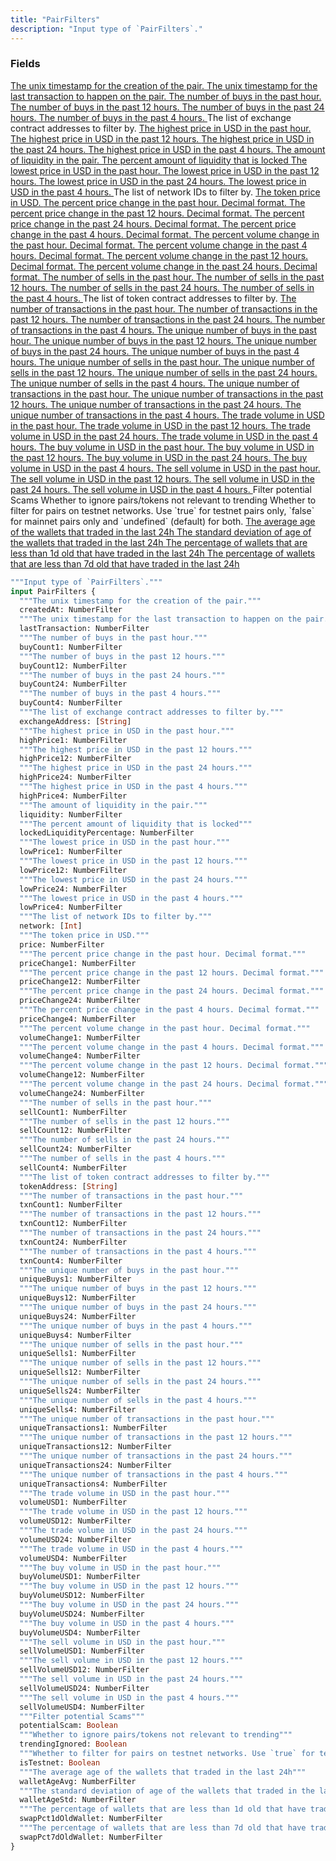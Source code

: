 ```yaml
---
title: "PairFilters"
description: "Input type of `PairFilters`."
---
```


### Fields

<a href="/api-reference/types/numberfilter">
  <ResponseField name="createdAt" type="NumberFilter">
    The unix timestamp for the creation of the pair.
  </ResponseField>
</a>

<a href="/api-reference/types/numberfilter">
  <ResponseField name="lastTransaction" type="NumberFilter">
    The unix timestamp for the last transaction to happen on the pair.
  </ResponseField>
</a>

<a href="/api-reference/types/numberfilter">
  <ResponseField name="buyCount1" type="NumberFilter">
    The number of buys in the past hour.
  </ResponseField>
</a>

<a href="/api-reference/types/numberfilter">
  <ResponseField name="buyCount12" type="NumberFilter">
    The number of buys in the past 12 hours.
  </ResponseField>
</a>

<a href="/api-reference/types/numberfilter">
  <ResponseField name="buyCount24" type="NumberFilter">
    The number of buys in the past 24 hours.
  </ResponseField>
</a>

<a href="/api-reference/types/numberfilter">
  <ResponseField name="buyCount4" type="NumberFilter">
    The number of buys in the past 4 hours.
  </ResponseField>
</a>

<ResponseField name="exchangeAddress" type="[String]">
  The list of exchange contract addresses to filter by.
</ResponseField>

<a href="/api-reference/types/numberfilter">
  <ResponseField name="highPrice1" type="NumberFilter">
    The highest price in USD in the past hour.
  </ResponseField>
</a>

<a href="/api-reference/types/numberfilter">
  <ResponseField name="highPrice12" type="NumberFilter">
    The highest price in USD in the past 12 hours.
  </ResponseField>
</a>

<a href="/api-reference/types/numberfilter">
  <ResponseField name="highPrice24" type="NumberFilter">
    The highest price in USD in the past 24 hours.
  </ResponseField>
</a>

<a href="/api-reference/types/numberfilter">
  <ResponseField name="highPrice4" type="NumberFilter">
    The highest price in USD in the past 4 hours.
  </ResponseField>
</a>

<a href="/api-reference/types/numberfilter">
  <ResponseField name="liquidity" type="NumberFilter">
    The amount of liquidity in the pair.
  </ResponseField>
</a>

<a href="/api-reference/types/numberfilter">
  <ResponseField name="lockedLiquidityPercentage" type="NumberFilter">
    The percent amount of liquidity that is locked
  </ResponseField>
</a>

<a href="/api-reference/types/numberfilter">
  <ResponseField name="lowPrice1" type="NumberFilter">
    The lowest price in USD in the past hour.
  </ResponseField>
</a>

<a href="/api-reference/types/numberfilter">
  <ResponseField name="lowPrice12" type="NumberFilter">
    The lowest price in USD in the past 12 hours.
  </ResponseField>
</a>

<a href="/api-reference/types/numberfilter">
  <ResponseField name="lowPrice24" type="NumberFilter">
    The lowest price in USD in the past 24 hours.
  </ResponseField>
</a>

<a href="/api-reference/types/numberfilter">
  <ResponseField name="lowPrice4" type="NumberFilter">
    The lowest price in USD in the past 4 hours.
  </ResponseField>
</a>

<ResponseField name="network" type="[Int]">
  The list of network IDs to filter by.
</ResponseField>

<a href="/api-reference/types/numberfilter">
  <ResponseField name="price" type="NumberFilter">
    The token price in USD.
  </ResponseField>
</a>

<a href="/api-reference/types/numberfilter">
  <ResponseField name="priceChange1" type="NumberFilter">
    The percent price change in the past hour. Decimal format.
  </ResponseField>
</a>

<a href="/api-reference/types/numberfilter">
  <ResponseField name="priceChange12" type="NumberFilter">
    The percent price change in the past 12 hours. Decimal format.
  </ResponseField>
</a>

<a href="/api-reference/types/numberfilter">
  <ResponseField name="priceChange24" type="NumberFilter">
    The percent price change in the past 24 hours. Decimal format.
  </ResponseField>
</a>

<a href="/api-reference/types/numberfilter">
  <ResponseField name="priceChange4" type="NumberFilter">
    The percent price change in the past 4 hours. Decimal format.
  </ResponseField>
</a>

<a href="/api-reference/types/numberfilter">
  <ResponseField name="volumeChange1" type="NumberFilter">
    The percent volume change in the past hour. Decimal format.
  </ResponseField>
</a>

<a href="/api-reference/types/numberfilter">
  <ResponseField name="volumeChange4" type="NumberFilter">
    The percent volume change in the past 4 hours. Decimal format.
  </ResponseField>
</a>

<a href="/api-reference/types/numberfilter">
  <ResponseField name="volumeChange12" type="NumberFilter">
    The percent volume change in the past 12 hours. Decimal format.
  </ResponseField>
</a>

<a href="/api-reference/types/numberfilter">
  <ResponseField name="volumeChange24" type="NumberFilter">
    The percent volume change in the past 24 hours. Decimal format.
  </ResponseField>
</a>

<a href="/api-reference/types/numberfilter">
  <ResponseField name="sellCount1" type="NumberFilter">
    The number of sells in the past hour.
  </ResponseField>
</a>

<a href="/api-reference/types/numberfilter">
  <ResponseField name="sellCount12" type="NumberFilter">
    The number of sells in the past 12 hours.
  </ResponseField>
</a>

<a href="/api-reference/types/numberfilter">
  <ResponseField name="sellCount24" type="NumberFilter">
    The number of sells in the past 24 hours.
  </ResponseField>
</a>

<a href="/api-reference/types/numberfilter">
  <ResponseField name="sellCount4" type="NumberFilter">
    The number of sells in the past 4 hours.
  </ResponseField>
</a>

<ResponseField name="tokenAddress" type="[String]">
  The list of token contract addresses to filter by.
</ResponseField>

<a href="/api-reference/types/numberfilter">
  <ResponseField name="txnCount1" type="NumberFilter">
    The number of transactions in the past hour.
  </ResponseField>
</a>

<a href="/api-reference/types/numberfilter">
  <ResponseField name="txnCount12" type="NumberFilter">
    The number of transactions in the past 12 hours.
  </ResponseField>
</a>

<a href="/api-reference/types/numberfilter">
  <ResponseField name="txnCount24" type="NumberFilter">
    The number of transactions in the past 24 hours.
  </ResponseField>
</a>

<a href="/api-reference/types/numberfilter">
  <ResponseField name="txnCount4" type="NumberFilter">
    The number of transactions in the past 4 hours.
  </ResponseField>
</a>

<a href="/api-reference/types/numberfilter">
  <ResponseField name="uniqueBuys1" type="NumberFilter">
    The unique number of buys in the past hour.
  </ResponseField>
</a>

<a href="/api-reference/types/numberfilter">
  <ResponseField name="uniqueBuys12" type="NumberFilter">
    The unique number of buys in the past 12 hours.
  </ResponseField>
</a>

<a href="/api-reference/types/numberfilter">
  <ResponseField name="uniqueBuys24" type="NumberFilter">
    The unique number of buys in the past 24 hours.
  </ResponseField>
</a>

<a href="/api-reference/types/numberfilter">
  <ResponseField name="uniqueBuys4" type="NumberFilter">
    The unique number of buys in the past 4 hours.
  </ResponseField>
</a>

<a href="/api-reference/types/numberfilter">
  <ResponseField name="uniqueSells1" type="NumberFilter">
    The unique number of sells in the past hour.
  </ResponseField>
</a>

<a href="/api-reference/types/numberfilter">
  <ResponseField name="uniqueSells12" type="NumberFilter">
    The unique number of sells in the past 12 hours.
  </ResponseField>
</a>

<a href="/api-reference/types/numberfilter">
  <ResponseField name="uniqueSells24" type="NumberFilter">
    The unique number of sells in the past 24 hours.
  </ResponseField>
</a>

<a href="/api-reference/types/numberfilter">
  <ResponseField name="uniqueSells4" type="NumberFilter">
    The unique number of sells in the past 4 hours.
  </ResponseField>
</a>

<a href="/api-reference/types/numberfilter">
  <ResponseField name="uniqueTransactions1" type="NumberFilter">
    The unique number of transactions in the past hour.
  </ResponseField>
</a>

<a href="/api-reference/types/numberfilter">
  <ResponseField name="uniqueTransactions12" type="NumberFilter">
    The unique number of transactions in the past 12 hours.
  </ResponseField>
</a>

<a href="/api-reference/types/numberfilter">
  <ResponseField name="uniqueTransactions24" type="NumberFilter">
    The unique number of transactions in the past 24 hours.
  </ResponseField>
</a>

<a href="/api-reference/types/numberfilter">
  <ResponseField name="uniqueTransactions4" type="NumberFilter">
    The unique number of transactions in the past 4 hours.
  </ResponseField>
</a>

<a href="/api-reference/types/numberfilter">
  <ResponseField name="volumeUSD1" type="NumberFilter">
    The trade volume in USD in the past hour.
  </ResponseField>
</a>

<a href="/api-reference/types/numberfilter">
  <ResponseField name="volumeUSD12" type="NumberFilter">
    The trade volume in USD in the past 12 hours.
  </ResponseField>
</a>

<a href="/api-reference/types/numberfilter">
  <ResponseField name="volumeUSD24" type="NumberFilter">
    The trade volume in USD in the past 24 hours.
  </ResponseField>
</a>

<a href="/api-reference/types/numberfilter">
  <ResponseField name="volumeUSD4" type="NumberFilter">
    The trade volume in USD in the past 4 hours.
  </ResponseField>
</a>

<a href="/api-reference/types/numberfilter">
  <ResponseField name="buyVolumeUSD1" type="NumberFilter">
    The buy volume in USD in the past hour.
  </ResponseField>
</a>

<a href="/api-reference/types/numberfilter">
  <ResponseField name="buyVolumeUSD12" type="NumberFilter">
    The buy volume in USD in the past 12 hours.
  </ResponseField>
</a>

<a href="/api-reference/types/numberfilter">
  <ResponseField name="buyVolumeUSD24" type="NumberFilter">
    The buy volume in USD in the past 24 hours.
  </ResponseField>
</a>

<a href="/api-reference/types/numberfilter">
  <ResponseField name="buyVolumeUSD4" type="NumberFilter">
    The buy volume in USD in the past 4 hours.
  </ResponseField>
</a>

<a href="/api-reference/types/numberfilter">
  <ResponseField name="sellVolumeUSD1" type="NumberFilter">
    The sell volume in USD in the past hour.
  </ResponseField>
</a>

<a href="/api-reference/types/numberfilter">
  <ResponseField name="sellVolumeUSD12" type="NumberFilter">
    The sell volume in USD in the past 12 hours.
  </ResponseField>
</a>

<a href="/api-reference/types/numberfilter">
  <ResponseField name="sellVolumeUSD24" type="NumberFilter">
    The sell volume in USD in the past 24 hours.
  </ResponseField>
</a>

<a href="/api-reference/types/numberfilter">
  <ResponseField name="sellVolumeUSD4" type="NumberFilter">
    The sell volume in USD in the past 4 hours.
  </ResponseField>
</a>

<ResponseField name="potentialScam" type="Boolean">
  Filter potential Scams
</ResponseField>

<ResponseField name="trendingIgnored" type="Boolean">
  Whether to ignore pairs/tokens not relevant to trending
</ResponseField>

<ResponseField name="isTestnet" type="Boolean">
  Whether to filter for pairs on testnet networks. Use `true` for testnet pairs only, `false` for mainnet pairs only and `undefined` (default) for both.
</ResponseField>

<a href="/api-reference/types/numberfilter">
  <ResponseField name="walletAgeAvg" type="NumberFilter">
    The average age of the wallets that traded in the last 24h
  </ResponseField>
</a>

<a href="/api-reference/types/numberfilter">
  <ResponseField name="walletAgeStd" type="NumberFilter">
    The standard deviation of age of the wallets that traded in the last 24h
  </ResponseField>
</a>

<a href="/api-reference/types/numberfilter">
  <ResponseField name="swapPct1dOldWallet" type="NumberFilter">
    The percentage of wallets that are less than 1d old that have traded in the last 24h
  </ResponseField>
</a>

<a href="/api-reference/types/numberfilter">
  <ResponseField name="swapPct7dOldWallet" type="NumberFilter">
    The percentage of wallets that are less than 7d old that have traded in the last 24h
  </ResponseField>
</a>


```graphql PairFilters
"""Input type of `PairFilters`."""
input PairFilters {
  """The unix timestamp for the creation of the pair."""
  createdAt: NumberFilter
  """The unix timestamp for the last transaction to happen on the pair."""
  lastTransaction: NumberFilter
  """The number of buys in the past hour."""
  buyCount1: NumberFilter
  """The number of buys in the past 12 hours."""
  buyCount12: NumberFilter
  """The number of buys in the past 24 hours."""
  buyCount24: NumberFilter
  """The number of buys in the past 4 hours."""
  buyCount4: NumberFilter
  """The list of exchange contract addresses to filter by."""
  exchangeAddress: [String]
  """The highest price in USD in the past hour."""
  highPrice1: NumberFilter
  """The highest price in USD in the past 12 hours."""
  highPrice12: NumberFilter
  """The highest price in USD in the past 24 hours."""
  highPrice24: NumberFilter
  """The highest price in USD in the past 4 hours."""
  highPrice4: NumberFilter
  """The amount of liquidity in the pair."""
  liquidity: NumberFilter
  """The percent amount of liquidity that is locked"""
  lockedLiquidityPercentage: NumberFilter
  """The lowest price in USD in the past hour."""
  lowPrice1: NumberFilter
  """The lowest price in USD in the past 12 hours."""
  lowPrice12: NumberFilter
  """The lowest price in USD in the past 24 hours."""
  lowPrice24: NumberFilter
  """The lowest price in USD in the past 4 hours."""
  lowPrice4: NumberFilter
  """The list of network IDs to filter by."""
  network: [Int]
  """The token price in USD."""
  price: NumberFilter
  """The percent price change in the past hour. Decimal format."""
  priceChange1: NumberFilter
  """The percent price change in the past 12 hours. Decimal format."""
  priceChange12: NumberFilter
  """The percent price change in the past 24 hours. Decimal format."""
  priceChange24: NumberFilter
  """The percent price change in the past 4 hours. Decimal format."""
  priceChange4: NumberFilter
  """The percent volume change in the past hour. Decimal format."""
  volumeChange1: NumberFilter
  """The percent volume change in the past 4 hours. Decimal format."""
  volumeChange4: NumberFilter
  """The percent volume change in the past 12 hours. Decimal format."""
  volumeChange12: NumberFilter
  """The percent volume change in the past 24 hours. Decimal format."""
  volumeChange24: NumberFilter
  """The number of sells in the past hour."""
  sellCount1: NumberFilter
  """The number of sells in the past 12 hours."""
  sellCount12: NumberFilter
  """The number of sells in the past 24 hours."""
  sellCount24: NumberFilter
  """The number of sells in the past 4 hours."""
  sellCount4: NumberFilter
  """The list of token contract addresses to filter by."""
  tokenAddress: [String]
  """The number of transactions in the past hour."""
  txnCount1: NumberFilter
  """The number of transactions in the past 12 hours."""
  txnCount12: NumberFilter
  """The number of transactions in the past 24 hours."""
  txnCount24: NumberFilter
  """The number of transactions in the past 4 hours."""
  txnCount4: NumberFilter
  """The unique number of buys in the past hour."""
  uniqueBuys1: NumberFilter
  """The unique number of buys in the past 12 hours."""
  uniqueBuys12: NumberFilter
  """The unique number of buys in the past 24 hours."""
  uniqueBuys24: NumberFilter
  """The unique number of buys in the past 4 hours."""
  uniqueBuys4: NumberFilter
  """The unique number of sells in the past hour."""
  uniqueSells1: NumberFilter
  """The unique number of sells in the past 12 hours."""
  uniqueSells12: NumberFilter
  """The unique number of sells in the past 24 hours."""
  uniqueSells24: NumberFilter
  """The unique number of sells in the past 4 hours."""
  uniqueSells4: NumberFilter
  """The unique number of transactions in the past hour."""
  uniqueTransactions1: NumberFilter
  """The unique number of transactions in the past 12 hours."""
  uniqueTransactions12: NumberFilter
  """The unique number of transactions in the past 24 hours."""
  uniqueTransactions24: NumberFilter
  """The unique number of transactions in the past 4 hours."""
  uniqueTransactions4: NumberFilter
  """The trade volume in USD in the past hour."""
  volumeUSD1: NumberFilter
  """The trade volume in USD in the past 12 hours."""
  volumeUSD12: NumberFilter
  """The trade volume in USD in the past 24 hours."""
  volumeUSD24: NumberFilter
  """The trade volume in USD in the past 4 hours."""
  volumeUSD4: NumberFilter
  """The buy volume in USD in the past hour."""
  buyVolumeUSD1: NumberFilter
  """The buy volume in USD in the past 12 hours."""
  buyVolumeUSD12: NumberFilter
  """The buy volume in USD in the past 24 hours."""
  buyVolumeUSD24: NumberFilter
  """The buy volume in USD in the past 4 hours."""
  buyVolumeUSD4: NumberFilter
  """The sell volume in USD in the past hour."""
  sellVolumeUSD1: NumberFilter
  """The sell volume in USD in the past 12 hours."""
  sellVolumeUSD12: NumberFilter
  """The sell volume in USD in the past 24 hours."""
  sellVolumeUSD24: NumberFilter
  """The sell volume in USD in the past 4 hours."""
  sellVolumeUSD4: NumberFilter
  """Filter potential Scams"""
  potentialScam: Boolean
  """Whether to ignore pairs/tokens not relevant to trending"""
  trendingIgnored: Boolean
  """Whether to filter for pairs on testnet networks. Use `true` for testnet pairs only, `false` for mainnet pairs only and `undefined` (default) for both."""
  isTestnet: Boolean
  """The average age of the wallets that traded in the last 24h"""
  walletAgeAvg: NumberFilter
  """The standard deviation of age of the wallets that traded in the last 24h"""
  walletAgeStd: NumberFilter
  """The percentage of wallets that are less than 1d old that have traded in the last 24h"""
  swapPct1dOldWallet: NumberFilter
  """The percentage of wallets that are less than 7d old that have traded in the last 24h"""
  swapPct7dOldWallet: NumberFilter
}
```
